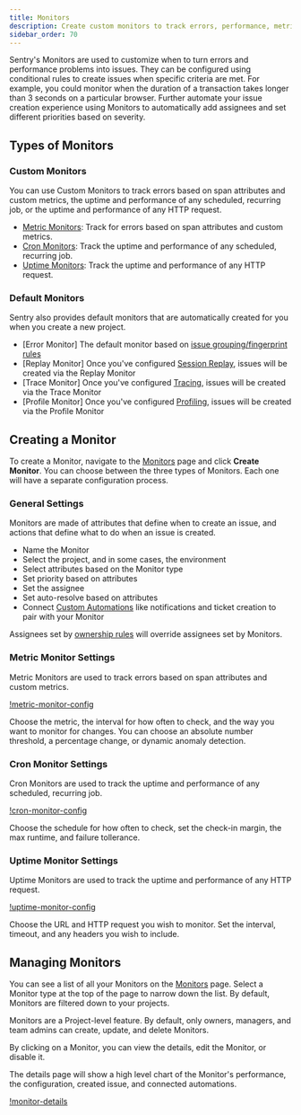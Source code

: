 ```yaml
---
title: Monitors
description: Create custom monitors to track errors, performance, metrics, and more, as issues.
sidebar_order: 70
---
```


Sentry's Monitors are used to customize when to turn errors and performance problems into issues. They can be configured using conditional rules to create issues when specific criteria are met. For example, you could monitor when the duration of a transaction takes longer than 3 seconds on a particular browser. Further automate your issue creation experience using Monitors to automatically add assignees and set different priorities based on severity. 

## Types of Monitors

### Custom Monitors

You can use Custom Monitors to track errors based on span attributes and custom metrics, the uptime and performance of any scheduled, recurring job, or the uptime and performance of any HTTP request.

- [Metric Monitors](#metric-monitor-settings): Track for errors based on span attributes and custom metrics.
- [Cron Monitors](/product/monitors/crons/): Track the uptime and performance of any scheduled, recurring job.
- [Uptime Monitors](placeholder): Track the uptime and performance of any HTTP request.

### Default Monitors

Sentry also provides default monitors that are automatically created for you when you create a new project. 

- [Error Monitor] The default monitor based on [issue grouping/fingerprint rules](/concepts/data-management/event-grouping/)
- [Replay Monitor] Once you've configured [Session Replay](/product/explore/session-replay/), issues will be created via the Replay Monitor
- [Trace Monitor] Once you've configured [Tracing](/product/tracing/), issues will be created via the Trace Monitor
- [Profile Monitor] Once  you've configured [Profiling](/product/explore/profiling/), issues will be created via the Profile Monitor

## Creating a Monitor

To create a Monitor, navigate to the [Monitors](https://sentry.io/issues/monitors/new/) page and click **Create Monitor**. You can choose between the three types of Monitors. Each one will have a separate configuration process.

### General Settings

Monitors are made of attributes that define when to create an issue, and actions that define what to do when an issue is created.

- Name the Monitor
- Select the project, and in some cases, the environment
- Select attributes based on the Monitor type
- Set priority based on attributes
- Set the assignee
- Set auto-resolve based on attributes
- Connect [Custom Automations](/product/automations/custom-automations/) like notifications and ticket creation
to pair with your Monitor

<Alert type="note">

Assignees set by [ownership rules](/product/issues/ownership-rules/) will override assignees set by Monitors.

</Alert>

<Arcade src="https://demo.arcade.software/YOUR_ARCADE_ID?embed" />

### Metric Monitor Settings

Metric Monitors are used to track errors based on span attributes and custom metrics. 

[!metric-monitor-config](./img/metric-monitor-config.png)

Choose the metric, the interval for how often to check, and the way you want to monitor for changes. You can choose an absolute number threshold, a percentage change, or dynamic anomaly detection.

### Cron Monitor Settings

Cron Monitors are used to track the uptime and performance of any scheduled, recurring job. 

[!cron-monitor-config](./img/cron-monitor-config.png)

Choose the schedule for how often to check, set the check-in margin, the max runtime, and failure tollerance.

### Uptime Monitor Settings

Uptime Monitors are used to track the uptime and performance of any HTTP request.

[!uptime-monitor-config](./img/uptime-monitor-config.png)

Choose the URL and HTTP request you wish to monitor. Set the interval, timeout, and any headers you wish to include.

## Managing Monitors

You can see a list of all your Monitors on the [Monitors](https://sentry.io/issues/monitors/) page. Select a Monitor type at the top of the page to narrow down the list. By default, Monitors are filtered down to your projects.

<Alert>

Monitors are a Project-level feature. By default, only owners, managers, and team admins can create, update, and delete Monitors.

</Alert>

By clicking on a Monitor, you can view the details, edit the Monitor, or disable it.

The details page will show a high level chart of the Monitor's performance, the configuration, created issue, and connected automations. 

[!monitor-details](./img/monitor-details.png)